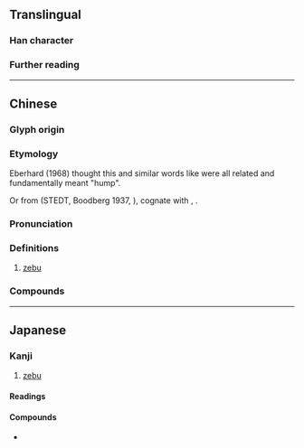 {{character info}}
==Translingual==

===Han character===
{{Han char|rn=93|rad=牛|as=09|sn=13|four=44500|canj=GIHQ|ids=⿱封牛}}

===Further reading===
{{Han ref|kx=0702.270|dkj=20086|dj=1115.300|hdz=31815.050|uh=728E}}

----

==Chinese==
{{zh-forms|alt=㸼}}

===Glyph origin===
{{Han etym}}

===Etymology===
Eberhard (1968) thought this and similar words like {{och-l|封|mound, tumulus}} were all related and fundamentally meant "hump".

Or from {{inh|zh|sit-pro|*brawŋ||wild yak, buffalo}} (STEDT, Boodberg 1937, {{zh-ref|Schuessler, 2007}}), cognate with {{cog|bo|འབྲོང||wild yak}}, {{cog|my|tr=proŋ|t=buffalo}}.

===Pronunciation===
{{zh-pron
|m=fēng
|c=fung1
|mc=y
|oc=y
|cat=n
}}

===Definitions===
{{zh-hanzi}}

# [[zebu]]

===Compounds===
{{zh-der|犎牛}}

{{zh-cat|Bovines}}

----

==Japanese==

===Kanji===
{{ja-kanji|rs=牛09}}

# [[zebu]]

====Readings====
{{ja-readings
|goon=ふう
|kanon=ほう
}}

====Compounds====
* {{ja-r|犎牛|ほうぎゅう|[[zebu]]}}